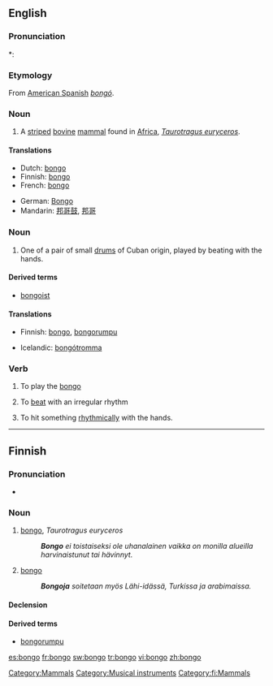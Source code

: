 {{wikipedia}}
==English==

===Pronunciation===
*: {{rhymes|ɒŋɡəʊ}}

===Etymology===
From [[:w:American Spanish|American Spanish]] ''[[bongó]]''.

===Noun===
{{en-noun}}
{{wikipedia}}

# A [[stripe]]d [[bovine]] [[mammal]] found in [[Africa]], ''[[Taurotragus euryceros]]''.

====Translations====
{{trans-top|mammal}}
* Dutch: [[#Dutch|bongo]] {{m}}
* Finnish: [[#Finnish|bongo]]
* French: [[#French|bongo]] {{m}}
{{trans-mid}}
* German: [[Bongo]]
* Mandarin: [[邦哥鼓]], [[邦哥]]
{{trans-bottom}}

===Noun===
{{en-noun|pl2=bongoes}}

# One of a pair of small [[drum]]s of Cuban origin, played by beating with the hands.

====Derived terms====
* [[bongoist]]

====Translations====
{{trans-top|drum}}
* Finnish: [[#Finnish|bongo]], [[bongorumpu]]
{{trans-mid}}
* Icelandic: [[bongótromma]] {{f}}
{{trans-bottom}}

===Verb===
{{en-verb}}

# To play the [[bongo]]
# {{context|Of, e.g. a heart}} To [[beat]] with an irregular rhythm
# To hit something [[rhythmically]] with the hands.

[[Category:Mammals]]
[[Category:Musical instruments]]

----

==Finnish==
{{Finnish index|b}}
{{wikipedia|lang=fi}}
{{wikipedia|Bongorummut|lang=fi}}

===Pronunciation===
*{{hyphenation|bon|go}}

===Noun===
{{infl|fi|noun}}

# [[#English|bongo]], ''Taurotragus euryceros''
#:'''''Bongo''' ei toistaiseksi ole uhanalainen vaikka on monilla alueilla harvinaistunut tai hävinnyt.''
# {{musical instrument|lang=fi}} [[#English|bongo]]
#:'''''Bongoja''' soitetaan myös Lähi-idässä, Turkissa ja arabimaissa.''

====Declension====
{{fi-decl-valo|bong}}

====Derived terms====
*[[bongorumpu]]

[[Category:fi:Mammals]]

[[es:bongo]]
[[fr:bongo]]
[[sw:bongo]]
[[tr:bongo]]
[[vi:bongo]]
[[zh:bongo]]